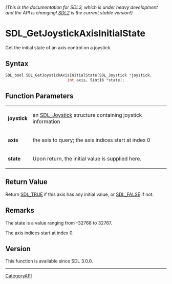 ====== (This is the documentation for SDL3, which is under heavy development and the API is changing! [https://wiki.libsdl.org/SDL2/ SDL2] is the current stable version!) ======
= SDL_GetJoystickAxisInitialState =

Get the initial state of an axis control on a joystick.

== Syntax ==

<syntaxhighlight lang='c'>
SDL_bool SDL_GetJoystickAxisInitialState(SDL_Joystick *joystick,
                           int axis, Sint16 *state);
</syntaxhighlight>

== Function Parameters ==

{|
|'''joystick'''
|an [[SDL_Joystick]] structure containing joystick information
|-
|'''axis'''
|the axis to query; the axis indices start at index 0
|-
|'''state'''
|Upon return, the initial value is supplied here.
|}

== Return Value ==

Return [[SDL_TRUE]] if this axis has any initial value, or [[SDL_FALSE]] if
not.

== Remarks ==

The state is a value ranging from -32768 to 32767.

The axis indices start at index 0.

== Version ==

This function is available since SDL 3.0.0.

----
[[CategoryAPI]]



